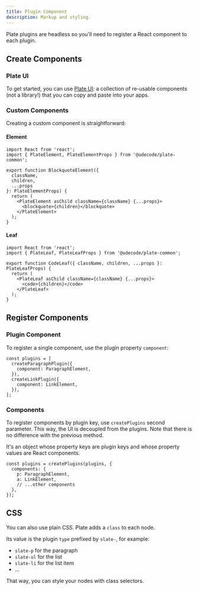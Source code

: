 ```yaml
---
title: Plugin Component
description: Markup and styling.
---
```


Plate plugins are headless so you'll need to register a React component to each plugin.

## Create Components

### Plate UI

To get started, you can use [Plate UI](/docs/components): a collection of re-usable components (not a library!) that you can copy and paste into your apps.

### Custom Components

Creating a custom component is straightforward:

#### Element

```tsx
import React from 'react';
import { PlateElement, PlateElementProps } from '@udecode/plate-common';

export function BlockquoteElement({
  className,
  children,
  ...props
}: PlateElementProps) {
  return (
    <PlateElement asChild className={className} {...props}>
      <blockquote>{children}</blockquote>
    </PlateElement>
  );
}
```

#### Leaf

```tsx
import React from 'react';
import { PlateLeaf, PlateLeafProps } from '@udecode/plate-common';

export function CodeLeaf({ className, children, ...props }: PlateLeafProps) {
  return (
    <PlateLeaf asChild className={className} {...props}>
      <code>{children}</code>
    </PlateLeaf>
  );
}
```

## Register Components

### Plugin Component

To register a single component, use the plugin property `component`:

```tsx
const plugins = [
  createParagraphPlugin({
    component: ParagraphElement,
  }),
  createLinkPlugin({
    component: LinkElement,
  }),
];
```

### Components

To register components by plugin key, use `createPlugins` second parameter.
This way, the UI is decoupled from the plugins. Note that there is no difference with the previous method.

It's an object whose property keys are plugin keys and whose property values are React components.

```tsx
const plugins = createPlugins(plugins, {
  components: {
    p: ParagraphElement,
    a: LinkElement,
    // ...other components
  },
});
```

## CSS

You can also use plain CSS. Plate adds a `class` to each node.

Its value is the plugin `type` prefixed by `slate-`, for example:

- `slate-p` for the paragraph
- `slate-ul` for the list
- `slate-li` for the list item
- ...

That way, you can style your nodes with class selectors.
